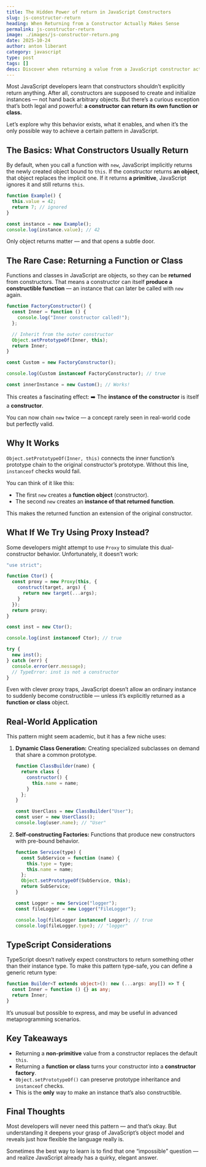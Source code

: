 ```yaml
---
title: The Hidden Power of return in JavaScript Constructors
slug: js-constructor-return
heading: When Returning from a Constructor Actually Makes Sense
permalink: js-constructor-return
image: ./images/js-constructor-return.png
date: 2025-10-24
author: anton liberant
category: javascript
type: post
tags: []
desc: Discover when returning a value from a JavaScript constructor actually makes sense — and how it can produce self-constructing functions and inheritance patterns
---
```


Most JavaScript developers learn that constructors shouldn’t explicitly return anything. After all, constructors are supposed to create and initialize instances — not hand back arbitrary objects. But there’s a curious exception that’s both legal and powerful: **a constructor can return its own function or class.**

Let’s explore why this behavior exists, what it enables, and when it’s the only possible way to achieve a certain pattern in JavaScript.

## The Basics: What Constructors Usually Return

By default, when you call a function with `new`, JavaScript implicitly returns the newly created object bound to `this`.
If the constructor returns **an object**, that object replaces the implicit one.
If it returns **a primitive**, JavaScript ignores it and still returns `this`.

```js
function Example() {
  this.value = 42;
  return 7; // ignored
}

const instance = new Example();
console.log(instance.value); // 42
```

Only object returns matter — and that opens a subtle door.

## The Rare Case: Returning a Function or Class

Functions and classes in JavaScript are objects, so they can be **returned** from constructors.
That means a constructor can itself **produce a constructible function** — an instance that can later be called with `new` again.

```js
function FactoryConstructor() {
  const Inner = function () {
    console.log("Inner constructor called!");
  };

  // Inherit from the outer constructor
  Object.setPrototypeOf(Inner, this);
  return Inner;
}

const Custom = new FactoryConstructor();

console.log(Custom instanceof FactoryConstructor); // true

const innerInstance = new Custom(); // Works!
```

This creates a fascinating effect:
➡️ The **instance of the constructor** is itself a **constructor**.

You can now chain `new` twice — a concept rarely seen in real-world code but perfectly valid.

## Why It Works

`Object.setPrototypeOf(Inner, this)` connects the inner function’s prototype chain to the original constructor’s prototype.
Without this line, `instanceof` checks would fail.

You can think of it like this:
- The first `new` creates a **function object** (constructor).
- The second `new` creates an **instance of that returned function**.

This makes the returned function an extension of the original constructor.

## What If We Try Using Proxy Instead?

Some developers might attempt to use `Proxy` to simulate this dual-constructor behavior. Unfortunately, it doesn’t work:

```js
"use strict";

function Ctor() {
  const proxy = new Proxy(this, {
    construct(target, args) {
      return new target(...args);
    }
  });
  return proxy;
}

const inst = new Ctor();

console.log(inst instanceof Ctor); // true

try {
  new inst();
} catch (err) {
  console.error(err.message);
  // TypeError: inst is not a constructor
}
```

Even with clever proxy traps, JavaScript doesn’t allow an ordinary instance to suddenly become constructible — unless it’s explicitly returned as a **function or class** object.

## Real-World Application

This pattern might seem academic, but it has a few niche uses:

1. **Dynamic Class Generation:**
   Creating specialized subclasses on demand that share a common prototype.

   ```js
   function ClassBuilder(name) {
     return class {
       constructor() {
         this.name = name;
       }
     };
   }

   const UserClass = new ClassBuilder("User");
   const user = new UserClass();
   console.log(user.name); // "User"
   ```

2. **Self-constructing Factories:**
   Functions that produce new constructors with pre-bound behavior.

   ```js
   function Service(type) {
     const SubService = function (name) {
       this.type = type;
       this.name = name;
     };
     Object.setPrototypeOf(SubService, this);
     return SubService;
   }

   const Logger = new Service("logger");
   const fileLogger = new Logger("FileLogger");

   console.log(fileLogger instanceof Logger); // true
   console.log(fileLogger.type); // "logger"
   ```

## TypeScript Considerations

TypeScript doesn’t natively expect constructors to return something other than their instance type.
To make this pattern type-safe, you can define a generic return type:

```ts
function Builder<T extends object>(): new (...args: any[]) => T {
  const Inner = function () {} as any;
  return Inner;
}
```

It’s unusual but possible to express, and may be useful in advanced metaprogramming scenarios.

## Key Takeaways

- Returning a **non-primitive** value from a constructor replaces the default `this`.
- Returning a **function or class** turns your constructor into a **constructor factory**.
- `Object.setPrototypeOf()` can preserve prototype inheritance and `instanceof` checks.
- This is the **only** way to make an instance that’s also constructible.

## Final Thoughts

Most developers will never need this pattern — and that’s okay. But understanding it deepens your grasp of JavaScript’s object model and reveals just how flexible the language really is.

Sometimes the best way to learn is to find that one “impossible” question — and realize JavaScript already has a quirky, elegant answer.
